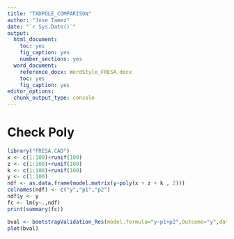 ```yaml
---
title: "TADPOLE_COMPARISON"
author: "Jose Tamez"
date: "`r Sys.Date()`"
output: 
  html_document: 
    toc: yes
    fig_caption: yes
    number_sections: yes
  word_document: 
    reference_docx: WordStyle_FRESA.docx
    toc: yes
    fig_caption: yes
editor_options:
  chunk_output_type: console
---
```


# Check Poly

```r
library("FRESA.CAD")
x <- c(1:100)+runif(100)
z <- c(1:100)+runif(100)
k <- c(1:100)+runif(100)
y <- c(1:100)
ndf <- as.data.frame(model.matrix(y~poly(x + z + k , 2)))
colnames(ndf) <- c("y","p1","p2")
ndf$y <- y
fc <- lm(y~.,ndf)
print(summary(fc))

bval <- bootstrapValidation_Res(model.formula="y~p1+p2",Outcome="y",data=ndf,plot=TRUE)
plot(bval)

```

